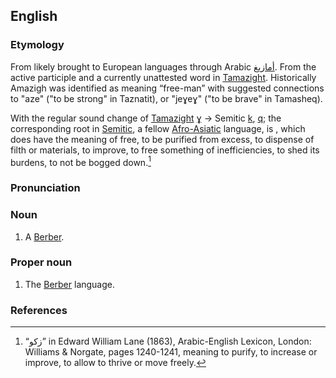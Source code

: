 {{also|amazigh}}
==English==

===Etymology===
From {{der|en|tzm|ⴰⵎⴰⵣⵉⵖ}} likely brought to European languages through Arabic [[أمازيغ]]. From the active participle {{m|tzm|ⴰⵎ}} and {{m|tzm|ⴰⵣⵉⵖ}} a currently unattested word in [[Tamazight]]. Historically Amazigh was identified as meaning “free-man” with suggested connections to "aze" ("to be strong" in Taznatit), or "jeɣeɣ" ("to be brave" in Tamasheq).

With the regular sound change of [[Tamazight]] [[ɣ]] → Semitic [[k]], [[q]]; the corresponding root in [[Semitic]], a fellow [[Afro-Asiatic]] language, is {{ar-root|ز|ك|و|nocat=1}}, which does have the meaning of free, to be purified from excess, to dispense of filth or materials, to improve, to free something of inefficiencies, to shed its burdens, to not be bogged down.<ref name="Lane">“زكو” in Edward William Lane (1863), Arabic-English Lexicon, London: Williams & Norgate, pages 1240-1241, meaning to purify, to increase or improve, to allow to thrive or move freely.</ref>

===Pronunciation===
{{rfp|lang=en}}

===Noun===
{{en-noun}}

# A [[Berber]].

===Proper noun===
{{en-proper noun}}

# The [[Berber]] language.

===References===
<references/>